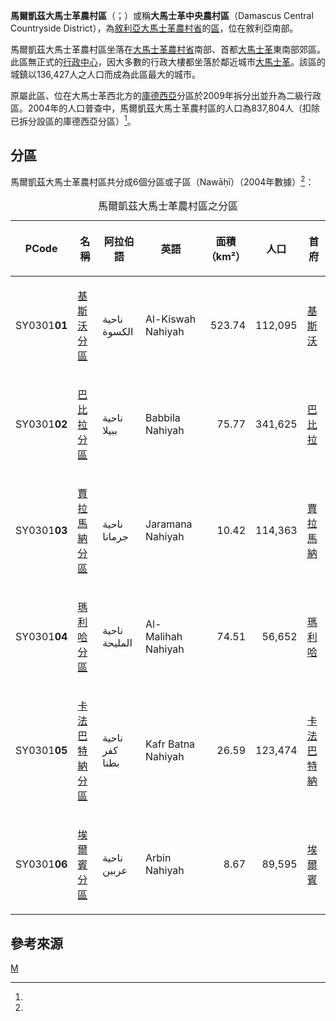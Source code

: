 {{Infobox settlement
|name = 馬爾凱茲大馬士革農村區
|native_name = {{rtl-lang|ar|منطقة مركز ريف دمشق}}
|settlement_type = [[大馬士革農村省|大馬士革農村省]]行政區
|image_skyline = 
|image_map =Markaz Rif Dimashq District.png
|mapsize = 
|map_caption = 馬爾凱茲大馬士革農村區在大馬士革農村省的位置（黃色區塊處）
|type = 敘利亞行政區
|subdivision_type = 國家
|subdivision_name = {{flag|Syria}}
|subdivision_type1 = 省
|subdivision_name1 = [[大馬士革農村省|大馬士革農村省]]
|subdivision_type2 = 最大城市
|subdivision_name2 = {{le|賽伊達扎伊納卜|Sayyidah Zaynab}}
|parts_type = 分區
|parts_style = para
|p1 = 6個分區
|seat = 無
|area_total_km2 = 719.71
|population = 837,804
|population_as_of = 2004
|population_density_km2 = 1,164.09
|population_footnotes =<ref name=census2004>{{cite web |title=General Census of Population and Housing 2004 |url=http://www.cbssyr.sy/General%20census/census%202004/pop-man.pdf |publisher=Central Bureau of Statistics |language=ar |accessdate=2015-12-20 |deadurl=yes |archiveurl=https://web.archive.org/web/20151208115353/http://www.cbssyr.sy/General%20census/census%202004/pop-man.pdf |archivedate=2015-12-08 }}也可參閱英語版的資料：{{cite web |title=2004 Census Data |url=https://www.humanitarianresponse.info/en/operations/syria/dataset/syrian-arab-republic-other |publisher=UN OCHA |accessdate=2015-12-20 }}</ref>
|coordinates_display = inline,title
|coordinates_region = SY
|latNS = N
|latd = 33
|latm = 30
|lats = 47
|longEW = E
|longd = 36
|longm = 17
|longs = 31
|elevation_ft = 
|elevation_m = 
|geocode = SY0301
|website =
}}

'''馬爾凱茲大馬士革農村區'''（{{lang-ar|منطقة مركز ريف دمشق}}；{{lang-en|Markaz Rif Dimashq District}}）或稱'''大馬士革中央農村區'''（Damascus Central Countryside District），為[[敘利亞|敘利亞]][[大馬士革農村省|大馬士革農村省]]的[[区_(叙利亚)|區]]，位在敘利亞南部。

馬爾凱茲大馬士革農村區坐落在[[大馬士革農村省|大馬士革農村省]]南部、首都[[大馬士革|大馬士革]]東南部郊區。此區無正式的[[行政中心|行政中心]]，因大多數的行政大樓都坐落於鄰近城市[[大馬士革|大馬士革]]。該區的城鎮{{le|賽伊達扎伊納卜|Sayyidah Zaynab}}以136,427人之人口而成為此區最大的城市。

原屬此區、位在大馬士革西北方的[[庫德西亞區|庫德西亞]]分區於2009年拆分出並升為二級行政區。2004年的人口普查中，馬爾凱茲大馬士革農村區的人口為837,804人（扣除已拆分設區的庫德西亞分區）<ref name=census2004 />。

==分區==
馬爾凱茲大馬士革農村區共分成6個分區或子區（Nawāḥī）（2004年數據）<ref name=census2004 />：

{| class="wikitable sortable"
|- 
|+ 馬爾凱茲大馬士革農村區之分區
! PCode || 名稱 || 阿拉伯語 || 英語 || 面積<br>（km²） || 人口 || 首府 
|-
| SY0301'''01'''
| [[基斯沃分區|基斯沃分區]]
| ناحية الكسوة
| Al-Kiswah Nahiyah
| align=right | 523.74
| align=right | 112,095
| [[基斯沃|基斯沃]]
|-
| SY0301'''02'''
| [[巴比拉分區|巴比拉分區]]
| ناحية ببيلا
| Babbila Nahiyah
| align=right | 75.77
| align=right | 341,625
| [[巴比拉|巴比拉]]
|-
| SY0301'''03'''
| [[賈拉馬納分區|賈拉馬納分區]]
| ناحية جرمانا
| Jaramana Nahiyah
| align=right | 10.42
| align=right | 114,363
| [[賈拉馬納|賈拉馬納]]
|-
| SY0301'''04'''
| [[瑪利哈分區|瑪利哈分區]]
| ناحية المليحة
| Al-Malihah Nahiyah
| align=right | 74.51
| align=right | 56,652
| [[瑪利哈|瑪利哈]]
|-
| SY0301'''05'''
| [[卡法巴特納分區|卡法巴特納分區]]
| ناحية كفر بطنا
| Kafr Batna Nahiyah
| align=right | 26.59
| align=right | 123,474
| [[卡法巴特納|卡法巴特納]]
|-
| SY0301'''06'''
| [[埃爾賓分區|埃爾賓分區]]
| ناحية عربين
| Arbin Nahiyah
| align=right | 8.67
| align=right | 89,595
| [[埃爾賓|埃爾賓]]
|}

==參考來源==
{{reflist}}

{{敘利亞二級行政區|state=collapsed}}

[[Category:大馬士革農村省區份|M]]
